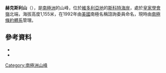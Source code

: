{{Coord|77|51|S|162|51|E|source:GNIS|display=title}}

'''赫克斯利山'''（{{lang-en|Mount Huxley}}），是[[南極洲|南極洲]]的山峰，位於[[維多利亞地|維多利亞地]]的[[斯科特海岸|斯科特海岸]]，處於[[皇家學會嶺|皇家學會嶺]]北端，海拔高度1,155米，在1992年由[[美國|美國]]南極名稱諮詢委員命名，現時由[[南極條約體系|南極條約體系]]管理。

==參考資料==
*{{cite gnis | type = antarid | id = 7223| name = Huxley, Mount | accessdate = 2012-07-05}}
*{{usgs-gazetteer|id=7223|name=Huxley, Mount}}

{{DEFAULTSORT:Mount Huxley}}
[[Category:南極洲山峰|Category:南極洲山峰]]


{{ScottCoast-geo-stub}}
